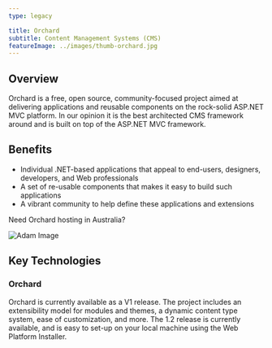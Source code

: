 ---
type: legacy

title: Orchard
subtitle: Content Management Systems (CMS)
featureImage: ../images/thumb-orchard.jpg
---

## Overview

Orchard is a free, open source, community-focused project aimed at delivering applications and reusable components on the rock-solid ASP.NET MVC platform. In our opinion it is the best architected CMS framework around and is built on top of the ASP.NET MVC framework.

## Benefits
- Individual .NET-based applications that appeal to end-users, designers, developers, and Web professionals
- A set of re-usable components that makes it easy to build such applications
- A vibrant community to help define these applications and extensions

Need Orchard hosting in Australia?

![Adam Image](./Adam-Cogan.jpg)

## Key Technologies
### Orchard
Orchard is currently available as a V1 release. The project includes an extensibility model for modules and themes, a dynamic content type system, ease of customization, and more. The 1.2 release is currently available, and is easy to set-up on your local machine using the Web Platform Installer.